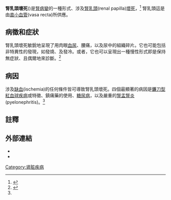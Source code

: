 {{medical}}
{{Infobox disease 
 | Name            = 腎乳頭壞死<br>({{lang|en|Renal papillary necrosis }})
 | Image           = 
 | Caption         = 
 | DiseasesDB      = 9572 
 | ICD10           = {{ICD10|N|17|2|n|17}} 
 | ICD9            = {{ICD9|584.7}} 
 | ICDO            = 
 | OMIM            = 
 | MedlinePlus     = 000488
 | eMedicineSubj   = med 
 | eMedicineTopic  = 2839 
 | eMedicine_mult  = {{eMedicine2|radio|523}} 
 | MeshID          = D007681 
}}

'''腎乳頭壞死'''({{lang|en|Renal papillary necrosis }})是[[腎病變|腎病變]]的一種形式、涉及[[腎乳頭|腎乳頭]](renal papilla)[[壞死|壞死]]，<ref name="pmid17102053">{{cite journal |author=Jung DC, Kim SH, Jung SI, Hwang SI, Kim SH |title=Renal papillary necrosis: review and comparison of findings at multi-detector row CT and intravenous urography |journal=Radiographics : a review publication of the Radiological Society of North America, Inc |volume=26 |issue=6 |pages=1827–36 |year=2006 |pmid=17102053 |doi=10.1148/rg.266065039 |url=http://radiographics.rsnajnls.org/cgi/pmidlookup?view=long&pmid=17102053}}</ref> 腎乳頭這是由[[直小血管|直小血管]](vasa recta)所供應。

==病徵和症狀==
{{seealso|腎功能|腎生理學}}

腎乳頭壞死敏銳地呈現了用肉眼[[血尿|血尿]]、腰痛，以及尿中的組織碎片。它也可能包括非特異性的發現，如發燒、及發冷。或者，它也可以呈現出一種慢性形式即是保持無症狀、且偶爾地來診斷。<ref name=Robbins>{{cite book|last=Kumar|first=Vinay|title=Robbins & Cotran Pathologic Basis of Disease|year=2009|publisher=Saunders}}</ref>

==病因==
涉及[[缺血|缺血]](ischemia)的任何條件皆可導致腎乳頭壞死。四個最顯著的病因是[[鐮刀型紅血球疾病|鐮刀型紅血球疾病]]或特徵、鎮痛藥的使用、[[糖尿病|糖尿病]]，以及嚴重的[[腎盂腎炎|腎盂腎炎]](pyelonephritis)。<ref name=Robbins /> 
<!--
A [[mnemonic|mnemonic]] for the causes of renal papillary necrosis is POSTCARDS: pyelonephritis, obstruction of the urogenital tract, sickle cell disease, tuberculosis, chronic liver disease, analgesia/alcohol abuse, renal transplant rejection, diabetes mellitus, and systemic vasculitis. Often, a patient with renal papillary necrosis will have numerous conditions acting synergistically to bring about the disease. <ref name="pmid9189873">{{cite journal |author=Zadeii G, Lohr JW |title=Renal papillary necrosis in a patient with sickle cell trait |journal=J. Am. Soc. Nephrol. |volume=8 |issue=6 |pages=1034–9 |date=June 1997 |pmid=9189873 |doi= |url=http://jasn.asnjournals.org/cgi/pmidlookup?view=long&pmid=9189873}}</ref><ref>{{cite web|last=Powell|first=Christopher|title=Papillary Necrosis|url=http://emedicine.medscape.com/article/439586|publisher=Medscape Reference|accessdate=10 Nov 2011}}</ref>

[[Analgesic_nephropathy|Analgesic nephropathy]] is a cause of renal papillary necrosis.<ref name="urlRenal Pathology">{{cite web |url=http://library.med.utah.edu/WebPath/RENAHTML/RENAL172.html |title=Renal Pathology |work= |accessdate=2008-11-26}}</ref> The damage is cumulative and most patients of renal papillary necrosis would have ingested at least 2 kg of analgesics in the past. The risk is higher for [[phenacetin|phenacetin]] (which has been withdrawn from the market in the United States) and [[paracetamol|paracetamol]] (acetaminophen) compared to [[aspirin|aspirin]] and other [[NSAID|NSAID]]s.  Combination analgesic products, such as Goody's, also have a high risk of causing papillary necrosis.-->

==註釋==
{{reflist}}

==外部連結==
* {{Chorus|00312}}
* {{EMedicine|article|439586|Papillary Necrosis}}

{{Urologic disease}}

[[Category:肾脏疾病|Category:肾脏疾病]]